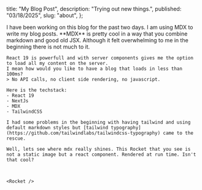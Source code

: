 
  title: "My Blog Post",
  description: "Trying out new things.",
  published: "03/18/2025",
  slug: "about",
};

<BlogLayout metadata={metadata}>
    I have been working on this blog for the past two days.
    I am using MDX to write my blog posts.
    **MDX** is pretty cool in a way that you combine markdown and good old JSX.
    Although it felt overwhelming to me in the beginning there is not much to it.

    React 19 is powerfull and with server components gives me the option to load all my content on the server.
    I mean how would you like to have a blog that loads in less than 100ms?
    > No API calls, no client side rendering, no javascript.

    Here is the techstack:
    - React 19
    - NextJs
    - MDX
    - TailwindCSS

    I had some problems in the beginning with having tailwind and using default markdown styles but [tailwind typography](https://github.com/tailwindlabs/tailwindcss-typography) came to the rescue.
    
    Well, lets see where mdx really shines. This Rocket that you see is not a static image but a react component. Rendered at run time. Isn't that cool?


    
    <Rocket />
</BlogLayout>

